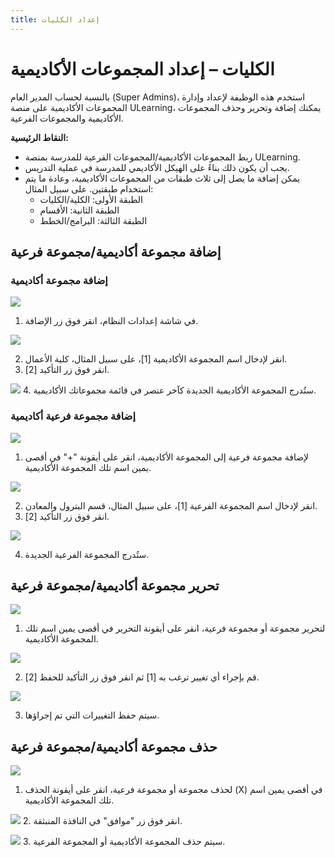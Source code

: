 ---
title: إعداد الكليات 
---


# الكليات – إعداد المجموعات الأكاديمية

بالنسبة لحساب المدير العام (Super Admins)، استخدم هذه الوظيفة لإعداد وإدارة المجموعات الأكاديمية على منصة ULearning، يمكنك إضافة وتحرير وحذف المجموعات الأكاديمية والمجموعات الفرعية.

**النقاط الرئيسية:**

- ربط المجموعات الأكاديمية/المجموعات الفرعية للمدرسة بمنصة ULearning.
- يجب أن يكون ذلك بناءً على الهيكل الأكاديمي للمدرسة في عملية التدريس.
- يمكن إضافة ما يصل إلى ثلاث طبقات من المجموعات الأكاديمية، وعادة ما يتم استخدام طبقتين. على سبيل المثال:
    - الطبقة الأولى: الكلية/الكليات
    - الطبقة الثانية: الأقسام
    - الطبقة الثالثة: البرامج/الخطط


## إضافة مجموعة أكاديمية/مجموعة فرعية

### إضافة مجموعة أكاديمية

![](/ar/img/ulearning/admin/Add_academic_group.png)

1. في شاشة إعدادات النظام، انقر فوق زر الإضافة.

![](/ar/img/ulearning/admin/Add_academic_group_2.png)

2.	انقر لإدخال اسم المجموعة الأكاديمية [1]، على سبيل المثال، كلية الأعمال.
3.	انقر فوق زر التأكيد [2].

![](/ar/img/ulearning/admin/Add_academic_group_3.png)
4.	ستُدرج المجموعة الأكاديمية الجديدة كآخر عنصر في قائمة مجموعاتك الأكاديمية.

### إضافة مجموعة فرعية أكاديمية

![](/ar/img/ulearning/admin/Add_academic_sub_group.png)

1.	لإضافة مجموعة فرعية إلى المجموعة الأكاديمية، انقر على أيقونة "+" في أقصى يمين اسم تلك المجموعة الأكاديمية.

![](/ar/img/ulearning/admin/Add_academic_sub_group_2.png)

2.	انقر لإدخال اسم المجموعة الفرعية [1]، على سبيل المثال، قسم البترول والمعادن.
3.	انقر فوق زر التأكيد [2].

![](/ar/img/ulearning/admin/Add_academic_sub_group_3.png)

4.	ستُدرج المجموعة الفرعية الجديدة.

## تحرير مجموعة أكاديمية/مجموعة فرعية

![](/ar/img/ulearning/admin/Edit_academic_group.png)

1.	لتحرير مجموعة أو مجموعة فرعية، انقر على أيقونة التحرير في أقصى يمين اسم تلك المجموعة الأكاديمية.

![](/ar/img/ulearning/admin/Edit_academic_group_2.png)

2.	قم بإجراء أي تغيير ترغب به [1] ثم انقر فوق زر التأكيد للحفظ [2].

![](/ar/img/ulearning/admin/Edit_academic_group_3.png)

3.	سيتم حفظ التغييرات التي تم إجراؤها.

## حذف مجموعة أكاديمية/مجموعة فرعية

![](/ar/img/ulearning/admin/Delete_academic_group.png)
1.	لحذف مجموعة أو مجموعة فرعية، انقر على أيقونة الحذف (X) في أقصى يمين اسم تلك المجموعة الأكاديمية.

![](/ar/img/ulearning/admin/Delete_academic_group_2.png)
2.	انقر فوق زر "موافق" في النافذة المنبثقة.

![](/ar/img/ulearning/admin/Delete_academic_group_3.png)
3.	سيتم حذف المجموعة الأكاديمية أو المجموعة الفرعية.